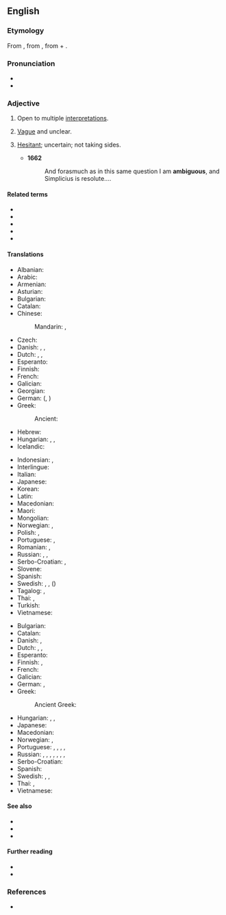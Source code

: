 ==English==

===Etymology===
{{root|en|ine-pro|*h₂eǵ-}}
From {{etyl|la|en}} {{m|la|ambiguus||moving from side to side, of doubtful nature}}, from {{m|la|ambigere||to go about, wander, doubt}}, from {{m|la|ambi-||around, about, on both sides}} + {{m|la|agere||to drive, move}}.

===Pronunciation===
* {{IPA|en|/æmˈbɪɡjuəs/}}
* {{audio|en|en-us-ambiguous.ogg|Audio (US)}}

===Adjective===
{{en-adj}}

# Open to multiple [[interpretation]]s.
#: {{syn|en|equivocal}}
#: {{ant|en|unambiguous}}
#: {{ux|en|The politician was criticized for his '''ambiguous''' statements and lack of precision.}}
# [[vague|Vague]] and unclear.
#: {{ant|en|unambiguous|clear|precise}}
#: {{ux|en|He gave an '''ambiguous''' answer.}}
# {{lb|en|obsolete|of persons}} [[hesitant|Hesitant]]; uncertain; not taking sides.
#* '''1662''' {{w|Thomas Salusbury}}
#*: And forasmuch as in this same question I am '''ambiguous''', and Simplicius is resolute....

====Related terms====
* {{l|en|ambages}}
* {{l|en|ambiguity}}
* {{l|en|ambiguate}}
* {{l|en|ambiguation}}
* {{l|en|disambiguation}}

====Translations====
{{trans-top|open to multiple interpretations}}
* Albanian: {{t|sq|i dykuptueshëm}}
* Arabic: {{t|ar|غَامِض}}
* Armenian: {{t+|hy|երկիմաստ|sc=Armn}}
* Asturian: {{t|ast|ambiguu}}
* Bulgarian: {{t+|bg|двусмислен}}
* Catalan: {{t+|ca|ambigu}}
* Chinese:
*: Mandarin: {{t+|cmn|模稜兩可}}, {{t+|cmn|模稜两可|tr=móléng liǎngkě}}
* Czech: {{t+|cs|mnohoznačný|m}}
* Danish: {{t+|da|tvetydig}}, {{t+|da|flertydig}}, {{t|da|dobbelttydig}}
* Dutch: {{t+|nl|meerduidig}}, {{t+|nl|dubbelzinnig}}, {{t+|nl|ambigu}}
* Esperanto: {{t+|eo|ambigua}}
* Finnish: {{t|fi|tulkinnanvarainen}}
* French: {{t+|fr|ambigu}}
* Galician: {{t|gl|ambiguo}}
* Georgian: {{t|ka|ორაზროვანი}}
* German: {{t+|de|mehrdeutig}} ({{t+|de|doppeldeutig}}, {{t+|de|zweideutig}})
* Greek:
*: Ancient: {{t|grc|ἀμφίβολος}}
* Hebrew: {{t-needed|he}}
* Hungarian: {{t|hu|többértelmű}}, {{t+|hu|kétértelmű}}, {{t|hu|[[nem]] [[egyértelmű]]}}
* Icelandic: {{t|is|óskýr}}
{{trans-mid}}
* Indonesian: {{t+|id|rancu}}, {{t+|id|kabur}}
* Interlingue: {{t|ie|ambigui}}
* Italian: {{t+|it|ambiguo|m}}
* Japanese: {{t+|ja|曖昧|alt=曖昧な|tr=aimai na|sc=Jpan}}
* Korean: {{t|ko|모호한}}
* Latin: {{t|la|ambiguus}}
* Macedonian: {{t|mk|двосмислен|m}}
* Maori: {{t|mi|rangirua}}
* Mongolian: {{t-needed|mn}}
* Norwegian: {{t|no|flertydig}}, {{t+|no|tvetydig}}
* Polish: {{t+|pl|wieloznaczny}}, {{t+|pl|dwuznaczny}}
* Portuguese: {{t+|pt|ambíguo}}, {{t+|pt|dúbio}}
* Romanian: {{t+|ro|ambiguu}}, {{t|ro|cu multe sensuri}}
* Russian: {{t+|ru|двусмы́сленный}}, {{t+|ru|неоднозначный}}, {{t+|ru|многозначный}}
* Serbo-Croatian: {{t+|sh|višeznačan|m}}, {{t+|sh|dvosmislen|m}}
* Slovene: {{t|sl|dvoumen}}
* Spanish: {{t+|es|ambiguo}}
* Swedish: {{t+|sv|tvetydig}}, {{t+|sv|dubbeltydig}}, ({{t+|sv|osäker}})
* Tagalog: {{t|tl|talohimig}}, {{t|tl|taluhimig}}
* Thai: {{t|th|คลุมเครือ|tr=klum kreua}}, {{t+|th|กำกวม}}
* Turkish: {{t+|tr|belirsiz}}
* Vietnamese: {{t-needed|vi}}
{{trans-bottom}}

{{trans-top|vague and unclear}}
* Bulgarian: {{t+|bg|неясен}}
* Catalan: {{t+|ca|ambigu}}
* Danish: {{t+|da|dunkel}}, {{t|da|forblommet}}
* Dutch: {{t+|nl|vaag}}, {{t+|nl|onduidelijk}}, {{t+|nl|ambigu}}
* Esperanto: {{t+|eo|ambigua}}
* Finnish: {{t+|fi|epäselvä}}, {{t|fi|moniselitteinen}}
* French: {{t+|fr|ambigu|m}}
* Galician: {{t|gl|ambiguo}}
* German: {{t+|de|unklar}}, {{t+|de|vage}}
* Greek:
*: Ancient Greek: {{t|grc|ἀμφίβολος}}
{{trans-mid}}
* Hungarian: {{t+|hu|félreérthető}}, {{t+|hu|kétértelmű}}, {{t+|hu|homályos}}
* Japanese: {{t+|ja|曖昧|alt=曖昧な|tr=aimai na|sc=Jpan}}
* Macedonian: {{t|mk|нејасен|m}}
* Norwegian: {{t|no|vag}}, {{t+|no|uklar}}
* Portuguese: {{t+|pt|ambíguo}}, {{t+|pt|dúbio}}, {{t+|pt|vago}}, {{t+|pt|indefinido}}, {{t+|pt|impreciso}}
* Russian: {{t+|ru|двусмысленный}}, {{t+|ru|неясный}}, {{t+|ru|неопределённый}}, {{t+|ru|неоднозначный}}, {{t+|ru|сомнительный}}, {{t+|ru|путанный}}, {{t+|ru|нечёткий}}, {{t+|ru|противоречивый}}
* Serbo-Croatian: {{t+|sh|nejasan|m}}
* Spanish: {{t+|es|ambiguo}}
* Swedish: {{t+|sv|vag}}, {{t+|sv|dunkel}}, {{t+|sv|svävande}}
* Thai: {{t|th|คลุมเครือ}}, {{t+|th|กำกวม}}
* Vietnamese: {{t+|vi|mơ hồ}}
{{trans-bottom}}

====See also====
* {{l|en|contradictory}}
* {{l|en|mistakable}}
* {{l|en|confusing}}

====Further reading====
* {{R:Webster 1913}}
* {{R:Century 1911}}

===References===
* {{R:OED2}}